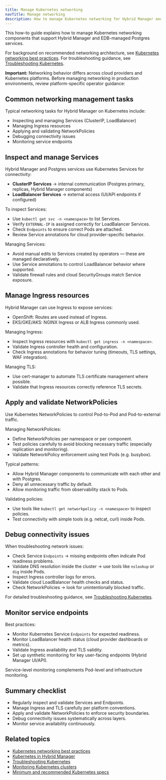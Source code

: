 ```yaml
---
title: Manage Kubernetes networking
navTitle: Manage networking
description: How to manage Kubernetes networking for Hybrid Manager and managed Postgres services.
---
```


This how-to guide explains how to manage Kubernetes networking components that support Hybrid Manager and EDB-managed Postgres services.

For background on recommended networking architecture, see [Kubernetes networking best practices](/portal/kubernetes/learn/explained/hybrid-manager/manage-kubernetes-networking).
For troubleshooting guidance, see [Troubleshooting Kubernetes](./troubleshooting-on-kubernetes).

**Important:** Networking behavior differs across cloud providers and Kubernetes platforms.
Before managing networking in production environments, review platform-specific operator guidance:

## Common networking management tasks

Typical networking tasks for Hybrid Manager on Kubernetes include:

-   Inspecting and managing Services (ClusterIP, LoadBalancer)
-   Managing Ingress resources
-   Applying and validating NetworkPolicies
-   Debugging connectivity issues
-   Monitoring service endpoints

## Inspect and manage Services

Hybrid Manager and Postgres services use Kubernetes Services for connectivity:

-   **ClusterIP Services** → internal communication (Postgres primary, replicas, Hybrid Manager components)
-   **LoadBalancer Services** → external access (UI/API endpoints if configured)

To inspect Services:

-   Use `kubectl get svc -n <namespace>` to list Services.
-   Verify `EXTERNAL-IP` is assigned correctly for LoadBalancer Services.
-   Check `Endpoints` to ensure correct Pods are attached.
-   Review Service annotations for cloud provider-specific behavior.

Managing Services:

-   Avoid manual edits to Services created by operators — these are managed declaratively.
-   Use Service annotations to control LoadBalancer behavior where supported.
-   Validate firewall rules and cloud SecurityGroups match Service exposure.

## Manage Ingress resources

Hybrid Manager can use Ingress to expose services:

-   OpenShift: Routes are used instead of Ingress.
-   EKS/GKE/AKS: NGINX Ingress or ALB Ingress commonly used.

Managing Ingress:

-   Inspect Ingress resources with `kubectl get ingress -n <namespace>`.
-   Validate Ingress controller health and configuration.
-   Check Ingress annotations for behavior tuning (timeouts, TLS settings, WAF integration).

Managing TLS:

-   Use cert-manager to automate TLS certificate management where possible.
-   Validate that Ingress resources correctly reference TLS secrets.

## Apply and validate NetworkPolicies

Use Kubernetes NetworkPolicies to control Pod-to-Pod and Pod-to-external traffic.

Managing NetworkPolicies:

-   Define NetworkPolicies per namespace or per component.
-   Test policies carefully to avoid blocking necessary traffic (especially replication and monitoring).
-   Validate NetworkPolicy enforcement using test Pods (e.g. busybox).

Typical patterns:

-   Allow Hybrid Manager components to communicate with each other and with Postgres.
-   Deny all unnecessary traffic by default.
-   Allow monitoring traffic from observability stack to Pods.

Validating policies:

-   Use tools like `kubectl get networkpolicy -n <namespace>` to inspect policies.
-   Test connectivity with simple tools (e.g. netcat, curl) inside Pods.

## Debug connectivity issues

When troubleshooting network issues:

-   Check Service `Endpoints` → missing endpoints often indicate Pod readiness problems.
-   Validate DNS resolution inside the cluster → use tools like `nslookup` or `dig` inside Pods.
-   Inspect Ingress controller logs for errors.
-   Validate cloud LoadBalancer health checks and status.
-   Check NetworkPolicies → look for unintentionally blocked traffic.

For detailed troubleshooting guidance, see [Troubleshooting Kubernetes](./troubleshooting-on-kubernetes).

## Monitor service endpoints

Best practices:

-   Monitor Kubernetes Service `Endpoints` for expected readiness.
-   Monitor LoadBalancer health status (cloud provider dashboards or metrics).
-   Validate Ingress availability and TLS validity.
-   Set up synthetic monitoring for key user-facing endpoints (Hybrid Manager UI/API).

Service-level monitoring complements Pod-level and infrastructure monitoring.

## Summary checklist

-   Regularly inspect and validate Services and Endpoints.
-   Manage Ingress and TLS carefully per platform conventions.
-   Apply and validate NetworkPolicies to enforce security boundaries.
-   Debug connectivity issues systematically across layers.
-   Monitor service availability continuously.

## Related topics

-   [Kubernetes networking best practices](/portal/kubernetes/learn/explained/hybrid-manager/manage-kubernetes-networking)
-   [Kubernetes in Hybrid Manager](/portal/kubernetes/learn/explained/hybrid-manager/k8s-in-hybrid-manager)
-   [Troubleshooting Kubernetes](./troubleshooting-on-kubernetes)
-   [Monitoring Kubernetes clusters](./monitor-kubernetes-cluster)
-   [Minimum and recommended Kubernetes specs](/edb-postgres-ai/hybrid-manager/install/kubernetes/recommended/)

